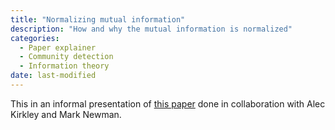 ```yaml
---
title: "Normalizing mutual information"
description: "How and why the mutual information is normalized"
categories:
  - Paper explainer
  - Community detection
  - Information theory
date: last-modified
---
```


This in an informal presentation of [this paper](https://arxiv.org/abs/2307.01282) done in collaboration with Alec Kirkley and Mark Newman. 




